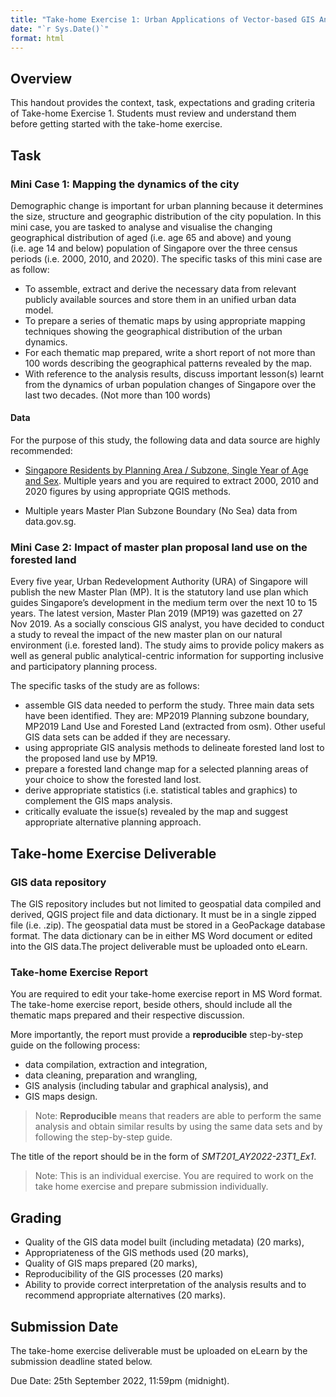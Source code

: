```yaml
---
title: "Take-home Exercise 1: Urban Applications of Vector-based GIS Analysis"
date: "`r Sys.Date()`"
format: html
---
```


## Overview

This handout provides the context, task, expectations and grading criteria of Take-home Exercise 1. Students must review and understand them before getting started with the take-home exercise.

## Task

### Mini Case 1: Mapping the dynamics of the city

Demographic change is important for urban planning because it determines the size, structure and geographic distribution of the city population. In this mini case, you are tasked to analyse and visualise the changing geographical distribution of aged (i.e. age 65 and above) and young (i.e. age 14 and below) population of Singapore over the three census periods (i.e. 2000, 2010, and 2020). The specific tasks of this mini case are as follow:

-   To assemble, extract and derive the necessary data from relevant publicly available sources and store them in an unified urban data model.
-   To prepare a series of thematic maps by using appropriate mapping techniques showing the geographical distribution of the urban dynamics.
-   For each thematic map prepared, write a short report of not more than 100 words describing the geographical patterns revealed by the map.
-   With reference to the analysis results, discuss important lesson(s) learnt from the dynamics of urban population changes of Singapore over the last two decades. (Not more than 100 words)

#### Data

For the purpose of this study, the following data and data source are highly recommended:

-   [Singapore Residents by Planning Area / Subzone, Single Year of Age and Sex](https://www.singstat.gov.sg/find-data/search-by-theme/population/geographic-distribution/latest-data). Multiple years and you are required to extract 2000, 2010 and 2020 figures by using appropriate QGIS methods.

-   Multiple years Master Plan Subzone Boundary (No Sea) data from data.gov.sg.

### Mini Case 2: Impact of master plan proposal land use on the forested land

Every five year, Urban Redevelopment Authority (URA) of Singapore will publish the new Master Plan (MP). It is the statutory land use plan which guides Singapore's development in the medium term over the next 10 to 15 years. The latest version, Master Plan 2019 (MP19) was gazetted on 27 Nov 2019. As a socially conscious GIS analyst, you have decided to conduct a study to reveal the impact of the new master plan on our natural environment (i.e. forested land). The study aims to provide policy makers as well as general public analytical-centric information for supporting inclusive and participatory planning process.

The specific tasks of the study are as follows:

-   assemble GIS data needed to perform the study. Three main data sets have been identified. They are: MP2019 Planning subzone boundary, MP2019 Land Use and Forested Land (extracted from osm). Other useful GIS data sets can be added if they are necessary.
-   using appropriate GIS analysis methods to delineate forested land lost to the proposed land use by MP19.
-   prepare a forested land change map for a selected planning areas of your choice to show the forested land lost.
-   derive appropriate statistics (i.e. statistical tables and graphics) to complement the GIS maps analysis.
-   critically evaluate the issue(s) revealed by the map and suggest appropriate alternative planning approach.

## Take-home Exercise Deliverable

### GIS data repository

The GIS repository includes but not limited to geospatial data compiled and derived, QGIS project file and data dictionary. It must be in a single zipped file (i.e. .zip). The geospatial data must be stored in a GeoPackage database format. The data dictionary can be in either MS Word document or edited into the GIS data.The project deliverable must be uploaded onto eLearn.

### Take-home Exercise Report

You are required to edit your take-home exercise report in MS Word format. The take-home exercise report, beside others, should include all the thematic maps prepared and their respective discussion.

More importantly, the report must provide a **reproducible** step-by-step guide on the following process:

-   data compilation, extraction and integration,
-   data cleaning, preparation and wrangling,
-   GIS analysis (including tabular and graphical analysis), and
-   GIS maps design.

> Note: **Reproducible** means that readers are able to perform the same analysis and obtain similar results by using the same data sets and by following the step-by-step guide.

The title of the report should be in the form of *SMT201_AY2022-23T1_Ex1*.

> Note: This is an individual exercise. You are required to work on the take home exercise and prepare submission individually.

## Grading

-   Quality of the GIS data model built (including metadata) (20 marks),
-   Appropriateness of the GIS methods used (20 marks),
-   Quality of GIS maps prepared (20 marks),
-   Reproducibility of the GIS processes (20 marks)
-   Ability to provide correct interpretation of the analysis results and to recommend appropriate alternatives (20 marks).

## Submission Date

The take-home exercise deliverable must be uploaded on eLearn by the submission deadline stated below.

Due Date: 25th September 2022, 11:59pm (midnight).
